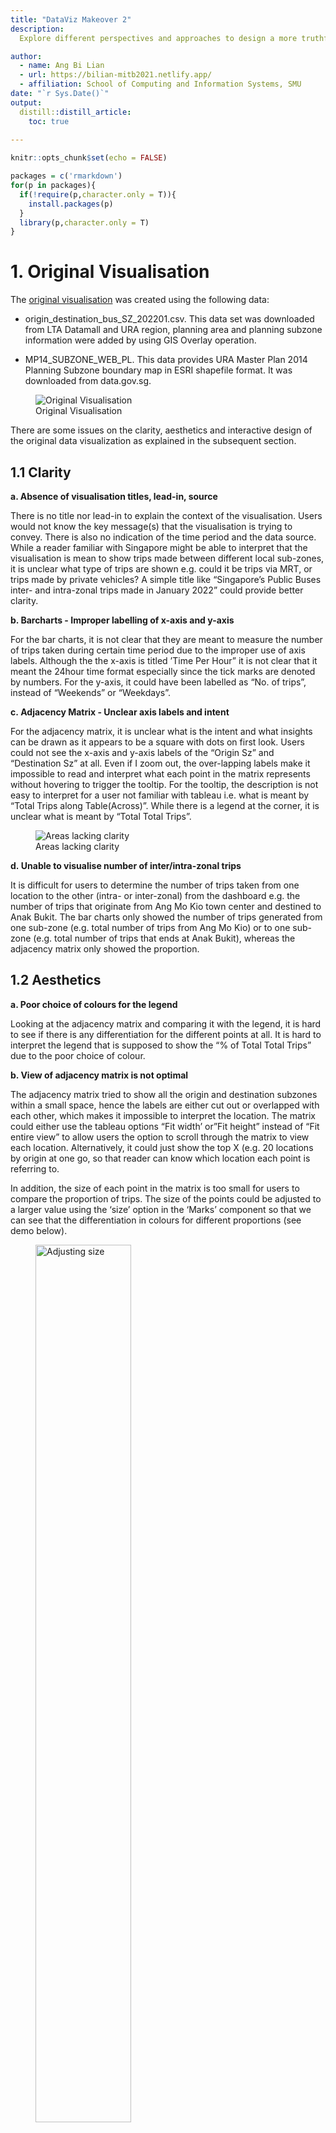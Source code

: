 ```yaml
---
title: "DataViz Makeover 2"
description: 
  Explore different perspectives and approaches to design a more truthful and enlightening data visualisation of Singapore's Public Buses inter- and intra-zonal flows at the planning sub-zone level.

author:
  - name: Ang Bi Lian
  - url: https://bilian-mitb2021.netlify.app/
  - affiliation: School of Computing and Information Systems, SMU
date: "`r Sys.Date()`"
output: 
  distill::distill_article:
    toc: true        
    
---
```


```r
knitr::opts_chunk$set(echo = FALSE)
```

```r
packages = c('rmarkdown')
for(p in packages){
  if(!require(p,character.only = T)){
    install.packages(p)
  }
  library(p,character.only = T)
}
```
#   1. Original Visualisation 

The [original visualisation](https://public.tableau.com/app/profile/tskam/viz/prototype1_16468762782120/Dashboard1) was created using the following data:

* origin_destination_bus_SZ_202201.csv.  This data set was downloaded from LTA Datamall and URA region, planning area and planning subzone information were added by using GIS Overlay operation.

* MP14_SUBZONE_WEB_PL. This data provides URA Master Plan 2014 Planning Subzone boundary map in ESRI shapefile format. It was downloaded from data.gov.sg.

![Original Visualisation](image/Original.png)

There are some issues on the clarity, aesthetics and interactive design of the original data visualization as explained in the subsequent section.  

##  1.1 Clarity 

**a. Absence of visualisation titles, lead-in, source** 

There is no title nor lead-in to explain the context of the visualisation. Users would not know the key message(s) that the visualisation is trying to convey. There is also no indication of the time period and the data source. While a reader familiar with Singapore might be able to interpret that the visualisation is mean to show trips made between different local sub-zones, it is unclear what type of trips are shown e.g. could it be trips via MRT, or trips made by private vehicles? A simple title like "Singapore's Public Buses inter- and intra-zonal trips made in January 2022" could provide better clarity.

**b. Barcharts - Improper labelling of x-axis and y-axis ** 

For the bar charts, it is not clear that they are meant to measure the number of trips taken during certain time period due to the improper use of axis labels. Although the the x-axis is titled 'Time Per Hour" it is not clear that it meant the 24hour time format especially since the tick marks are denoted by numbers. For the y-axis, it could have been labelled as "No. of trips", instead of "Weekends" or "Weekdays". 

**c. Adjacency Matrix - Unclear axis labels and intent**

For the adjacency matrix, it is unclear what is the intent and what insights can be drawn as it appears to be a square with dots on first look. Users could not see the x-axis and y-axis labels of the "Origin Sz" and "Destination Sz" at all. Even if I zoom out, the over-lapping labels make it impossible to read and interpret what each point in the matrix represents without hovering to trigger the tooltip.  For the tooltip, the description is not easy to interpret for a user not familiar with tableau i.e. what is meant by "Total Trips along Table(Across)". While there is a legend at the corner, it is unclear what is meant by "Total Total Trips". 

![Areas lacking clarity](image/origadj.png)

**d. Unable to visualise number of inter/intra-zonal trips**

It is difficult for users to determine the number of trips taken from one location to the other (intra- or inter-zonal) from the dashboard e.g. the number of trips that originate from Ang Mo Kio town center and destined to Anak Bukit. The bar charts only showed the number of trips generated from one sub-zone (e.g. total number of trips from Ang Mo Kio) or to one sub-zone (e.g. total number of trips that ends at Anak Bukit), whereas the adjacency matrix only showed the proportion. 

##  1.2 Aesthetics

**a. Poor choice of colours for the legend** 

Looking at the adjacency matrix and comparing it with the legend, it is hard to see if there is any differentiation for the different points at all. It is hard to interpret the legend that is supposed to show the "% of Total Total Trips" due to the poor choice of colour. 

**b. View of adjacency matrix is not optimal**

The adjacency matrix tried to show all the origin and destination subzones within a small space, hence the labels are either cut out or overlapped with each other, which makes it impossible to interpret the location. The matrix could either use the tableau options "Fit width' or "Fit height" instead of "Fit entire view" to allow users the option to scroll through the matrix to view each location. Alternatively, it could just show the top X (e.g. 20 locations by origin at one go, so that reader can know which location each point is referring to. 

In addition, the size of each point in the matrix is too small for users to compare the proportion of trips. The size of the points could be adjusted to a larger value using the 'size' option in the 'Marks' component so that we can see that the differentiation in colours for different proportions  (see demo below). 

![Adjusting size](image/adjustsize.gif){width=60%}

**c. Poor layout, lack of data ink and annotations**

The 4 bar charts used the same colour without data inking or annotations, which makes it hard for users to identify the purpose of each chart, especially when some of the the sub-zones showed similar patterns across the different days. For the weekend charts, there is a lot of blank space as well. The proportion of space used for the bar charts and the adjacency matrix could be better managed.

To improve, the 2 bar charts for trips  from a sub zone could have been combined into one chart, with different colours for different days, or to be shown only when users make the selection (either hover or upon select). Besides a more optimal use of space, this will also enable users to compare the the results for different days easily. 


##  1.3 Interactivity of Design

**a. Poor usability of filters ** 

The filters contained a long list of sub-zones, which is tedious for users to scroll through if they want to find a specific sub-zone. There is also no need for "Null" to be shown as a filter value since it does not serve any purpose. It would be more useful for the filters to have a search function for quicker result.

Also, the filters does not have any interactivity with the adjacency matrix even though it is placed right next to the matrix. 

**b. Format of tooltip can be improved ** 

The tooltip for the adjacency matrix only showed the row proportion of trips made from each origin to all destinations (and the label is not clear as mentioned in 1.1c), and not the column proportion e.g.X% of trips destined for Ang Mok Kio originated from Aljunied. It would also be more useful to show the number of trips for the intra and inter-zonal flows. 

The tooltips for the bar chart also did not provide the proportion of trips made during the selected time period.

**c. Lack of interaction between adjacency matrix and the bar charts** 

Given that the bar charts and adjacency matrix appeared in the same dashboard, there should be interactivity between the two types of visualizations. For instance, if a user click a cell in the adjacency matrix, the bar charts could  be triggered to show the trips made between the selected sub-zones.

#   2. Proposed Design

##  2.1 Sketch of the Proposed Design

The improved design  aim to allow users (such as transport planners) to obtain insights of the intra and inter-zonal flows clearly and quickly to achieve the following objectives: 

* to find out where are the sub-zones with the highest number of trips originating from (generated by) and destined to (attracted to), This will be useful to forecast infrastructure needs such as  more/bigger bus stops and/or interchanges for regions with high trips.
* to find out where are the busiest routes at the planning area and sub-zone level, which can help to determine the potential reasons for travel e.g. for work or leisure. This will be useful for making decisions on which route to deploy more buses/bus stops.
* for the busiest routes, which are the days (weekdays or weekends/holidays) and timings that have higher or lower frequencies, so that they can better plan the frequencies of the buses and deploy more buses during peak periods.

Hence, the proposed design of the makeover dashboard is structured into the following:

**a. Overview of volume of bus trips by Planning Area (PA) ** 

![Draft Overview](image/draftdash1.png){width=60%}

**b. Origin/Destination Flow at Planning Area level ** 

![Draft OD at Planning Area Level](image/draftdash2.png){width=60%}

**c. Origin/Destination Flow at Sub-Zone level**

For the third dashboard, the design is the same as the above OD matrix except that it shows the flow at sub-zone level, and will allow users to filter by the originating PA and destination PA. 

##  2.2 Advantages of the Proposed Design

### 2.2.1 Clarity

**a. Appropriate choice of charts**

+ The proposed visualisation added a choropleth map in the overview to allow users to know the distribution of trips, and understand that the data presented are based on planning area/sub-zones.  

+ The use of a bar chart in the overview, sorted by number of trips, allow users to immediately know which are the busiest location. 

+ The use of adjacency matrix to illustrate the intra- and inter-zonal flows are still useful, and hence retained in the proposed design. However, as there are many planning areas and sub-zones, the adjacency matrix are spitted into two dashboard, one at the planning area, and one at the sub-zone level. This will allow users to easily visualise the intensity of the bus trips at different zonal level, and yet do not lose the intent and meaningful aspects of the original visualization.

+ The adjacency matrix are also sorted based on number of trips, so that users can immediately zoom into the busiest zones.

+ For each adjacency matrix, upon hover, the user will be able to see the distribution of intra-, inter-zonal trips by timing and days. This is not provided for in the original visualisation, but will greatly help to determine the travel pattern on each bus route. 

**b. Meaningful Titles, source, instructions annotations**

+ The main title will be "Discovering Singapore Public Bus Activities and Travel Pattern in Jan 2022", and include the source at top of the dashboard, which will allow readers to immediately understand the context of the visualisation. The data source is also indicated a the top of the dashboard, besides improving clarity, it also provide credibility to the dashboards.

+ Each chart will come with their own sub-title and commentary as an annotation, to provide further clarity on the context, and the key observation of the respective dashboard.

+ As the dashboard are interactive, explanatory notes are added where necessary to guide users how to use the dashboard optimally.

**c. Labelling of x-axis and y-axis where necessary **

+ Appropriate axis labels are used where necessary e.g. "No of trips.

+ Unnecessary axis labels are removed if there are already appropriate legends, or explanatory notes to explain the charts e.g. removal of "Origin SZ", "Destination SZ"

### 2.2.2 Aesthetics

**a. Choice of colour palette**

+ The use of a single colour scheme to denote "Origin" locations and another colour scheme to denote "Destination" locations (both in the charts as well as title as shown in the "Overview" dashboard) makes the visualisation neater, and eliminated the need for titles/labels that could clutter the visualisation.

+ Different intensity of the same colour scheme is used for the cloropeth maps and adjacency matrix, to make it visually appealing and yet do not lose the ability to identify patterns.

**b. Optimal size of the charts for viewing**

+ As there are many planning areas and sub-zones, an optimal size is chosen so that users will be able to view the entire adjacency matrix clearly, without the need to scroll up and down. 

+ For the adjacency matrix, appropriate size of the cell with some gap between cells is chosen so that users can still identify the different cells, and visualise the intensity. 

**c. Use of legends**

+ The number of trips for the different planning areas differ significantly and there are numberous PAs to be shown in a single matrix. Hence the number of trips are grouped into 7 categories for the OD matrix at planning area, so that it is easier to visualise the differing intensity. 

+ Legends are placed next to the diagram so that is easy for users to refer to.

### 2.2.3 Interactive Design

**a. Use of tooltips**

+ The proposed design make use of tool tips for users to drill down to the distribution of trips by timing, and also information on the travel pattern from one destination another. This also helps to make better use of the dashboard layout.

+ For the tool tip at the OD matrices, 

**b. Use of filters**

+ Filters are included to allow users to filter to the day type (weekday or weekend/holidays), and the planning area (for OD matrix at sub-zone level).

+ For the PA filters, a drop down list is used which also enable users to search by typing the search text, makes it quicker to zoom to the required zone, and do not overclutter the dashboard.

+ Null values are also removed since they do not serve any purpose. 

**c. Use of actions**

+ Actions are added to allow users to visualise the selected PA (using the bar chart) on the choropleth maps, and vice versa (select a PA from map and highlight the corresponding trips.)

**d. Use of story style dashboard**

+ The use of story function in Tableau allow users to navigate the different dashboards easily and systematically, from overview to drilling down dashboards, providing ease for users to comprehend the story behind the dashboards.

##  2.3 The Proposed Visualisation

The proposed visualisation can be viewed on Tableau Public [here.](https://public.tableau.com/app/profile/bi.lian/viz/DataViz2_16483865919080/Story1?publish=yes)

**a. Overview of volume of bus trips by Planning Area (PA) ** 

First, user will find out the most congested PAs by trips and where they are located.

![Overview by Planning Area](image/overview.png)

**b. Origin/Destination Flow at Planning Area level ** 

Then user can see the travel patterns between the PAs, and understand the timing differences.

![OD at Planning Area Level](image/ODatPA.png){width=80%}

**c. Origin/Destination Flow at Sub-Zone level** 

Lastly, using the information found from a and b, user can select the congested areas for more in depth understanding on the flow at sub-zone level.

![OD at Sub-Zone Area Level](image/ODatSZ.png){width=80%}

#   3. Key Observations

a.  **Demand of buses highest at mature estates:** As shown in the dashboard (extracted below), the most number of trips were generated from and attracted to the mature estates like Jurong West, Bedok and Tampines, and there is no difference in the ranking positions over weekend/holidays or weekdays. Transport planner could look into possible reasons such as profile of residents staying at these locations (e.g. could it be that there are more older generation staying at these locations, and this is the group that takes buses more frequency). In addition, the high demand of buses at these locations indicate the need to ensure there are sufficient interchanges, the size of bus stops/interchanges are optimal to accomodate. 

![Comparison of trips by Origin and Destination](image/obs1.png){width=80%}

b.  **Commuters tend to travel on buses within the same planning area:** Based on the OD matrix at planning level, it is clear that intra-zonal trips were the highest, compared to inter-zonal. This indicate that travellers tend to use buses for shorter journeys within the same planning area. 

![Comparison of trips by Origin and Destination](image/obs2.png){width=80%}

c.  **Weekday peak timings differ from weekends/holidays, but congested locations do not vary too much:** Generally speaking, the weekday peak timings and weekend peak timings differ for most locations, which is obvious since most people have to travel to work on weekdays. This is so for the case of the trips from Jurong West PA to Jurong West PA (most congested route with more than 6 million trips on weekdays) as well as shown in the diagram below. However, interestingly, while the timings differ, the distribution of trips especially to the more congested sub-zones do not differ be it if it is weekday or weekend. This is useful for transport planners to focus on prioritising resources (e.g. more buses/drivers) for these congested areas. 


![Comparison of trips from Jurong West PA to Jurong West PA](image/obs3.png)

#   4. Challenges and future work

+ While the improved visualisation allow users to see the inter- and intra-zonal flows at different days and timings, and visualise the congested zones on the choropleth maps, the use of adjacency matrix restrict the design of the dashboard as it requires a substantial space in order to visualise properly. It is also hard to visualise the proportion of trips generated from or attracted to a specific zone and the inter- and intra-zonal flows at the same time within the same dashboard, without navigating across two charts or customising the tooltips.

+ Hence, alternative network diagram is explored for curiosity sake, which is the sankey diagram. The sankey diagram, with the addition of suitable labels or tool tips,  allows users to also view the proportion of trips generated from a location (or attracted to a location), and visually identify which are the locations that have routes, and the intensity of the flow. A sankey diagram using the same data is also included in the tableau dashboard as an alternative, and as shown below for reference.

![Sankey Diagram](image/sankey.png)

+ For any future studies on the network flow, further customisation on sankey diagram could be explored, such as use of different colour themes to optimise the viewing of the data using sankey diagram, together with the use of Tableau actions, tool tips, calculated fields etc to improve the interactive dashboard. 

+ Separately, realise there is an issue with using "Action" on Story board in Tableau. In the original dashboard design, the dashboard of OD matrix at planning area level is designed to drill down to the OD matrix at the corresponding sub-zones of the planning area upon clicking a cell. However, when using the story board, this action cannot be triggered. 

#   5. Step-by-Step Description

This section details the steps required to produce the makeover dashboard as described in section 2.

## 5.1 Cleaning the data

No. | Step                 |   Screenshot
--- | ------------------   | ---------------------------
1.  | Load the origin_destination_bus_SZ_202201.csv file into Tableau Desktop. |![](image/1.loadcsv.png){width=400px}  
2.  | Load the MP14_SUBZONE_WEB_PL.shp file in Tableau Desktop (for mapping purpose) and drag it next to the csv file. |![](image/2.loadshp.png){width=400px} 
3.  | Click on the red dotted line between the two files and select the relationships to join both files i.e. Origin_SZ = Subzone N;  Destination_SZ = Subzone N|![](image/3.unionfile.png){width=400px} 
4.  | From the original visualisation, we know that the data contains Null value. To filter away the Null values, click 'Filters' on the top right end corner, click "Add", and select "Origin Sz". Click ok. |![](image/4.filter.png){width=400px} 
5.  | Uncheck "Null". Click ok. |![](image/4.filterorg.png){width=50%}
6.  | Repeat steps 4 and 5 but select "Destination Sz" instead.Click Ok. |![](image/4.filterdes.png){width=50%} 
7.  | Check the "Filters" at the top right hand corner. There should now be 2 filters to remove the Null values.|![](image/4.filterfin.png){width=400px}  

## 5.2 Create Overview of trips by Planning Area

No. | Step                 |   Screenshot
--- | ------------------   | ---------------------------
1.  | Create a new Sheet 1. Double click on 'Geometry' at the Tables column, under the "MP14...shp" file. You should see a Singapore map created on the main panel, and the 'Longitude' and 'Latitude'  on the Columns and Rows section|![](image/1.loadmap.png){width=400px}  
2.  | Drag 'Origin PA' to 'Detail' under Marks, drag 'Total Trips' to 'Color'|![](image/2.dragfields.png){width=400px}   
3.  | Drag another 'Total Trips' to 'Detail'. Right click the newly dragged 'Total Trips', select 'Quick Table Calculation' followed by 'Percent of Total'. This is to obtain the proportion of trips for inclusion into the tooltip|![](image/3.dragproportiontrips.png){width=400px}
4.  | Click on 'Tooltip' and amend the description to the one as shown in the screenshot (note if we do not amend, the default description for the proportion is "% of Total Total Trips along Table (Across):", which is not easy to comprehend).|![](image/4.tooltip.png){width=400px}
5.  | Double click on the sheet title 'Sheet 1' to amend the title to "Volume of Bus Trips generated from Originating PA". Change the colour of "Originating PA" to blue for easier differentiation later on. |![](image/5.Overviewtitle.png){width=400px}
6.  | Rename 'Sheet 1' to 'OriginPAMap'. Right click on the sheet name and click 'Duplicate Sheet'.|![](image/5.duplicatesheet.png){width=50%}
7.  | Rename the duplicated sheet to 'DestinationPAMap'. Replace 'Origin Sz' with 'Destination Sz' by dragging the relevant fields to the Marks card.|![](image/7.DMap.png){width=400px}  
8.  |  Follow step 5 to change title i.e. double click on the sheet title to amend the title to "Volume of Bus Trips attracted to Destination PA". Change the colour of "Originating PA" to orange for easier differentiation later on. Then, click on 'Color' under Marks card, click 'Edit Colors', then change the colour palette to Orange-Gold.  |![](image/8.Changecol.png){width=400px}
9.  | Create a new Sheet 3. Double click on the sheet name at the bottom of the window to rename to "TopN_OriginPA".Drag 'Total Trips' to Columns, 'Origin PA' to Rows, drag another 'Total Trips' to details, and another 'Total Trips' to Details. |![](image/9.dragtopOPA.png){width=400px}  
10. | Right Click on 'Origin PA' at Rows section, select  'Sort'. |![](image/10.sortopa.png){width=50%}  
11. | Select 'Sort by Field', Descending, 'Total Trips' under 'Field Name', 'Sum' under Aggregation. Close the pop-up window.  |![](image/11.sortfields.png){width=50%}  
12. | Follow steps 3 and 4 to amend the tooltip information. Only need to apply Quick calculation to compute the proportion on one of the 'Sum(Total Trip)' field. We should obtain the sorted bar chart by trips. |![](image/12.sortedOPA.png){width=400px}  
13. | Right click on 'TopN_OriginPA' and click 'Duplicate sheet' (see step 6). Rename the sheet as 'TopN_DestinationPA'. Replace 'Origin Pa' with 'Destination PA'. Follow the steps in step 10, right click 'Destination PA' and sort the data by descending order according to the 'Total Trips'. Follow step 12 to obtain data on proportion of total trips and amend the tooltip information. Click 'Color' to change the color of the bars to orange. |![](image/13.topNdes.png){width=400px}
14. | Create a new Dashboard. Rename the dashboard to 'Overview'. Drag the charts created earlier to the dashboard. Shift the 'TopN_OriginalPA' to below the 'OriginPAMap', and 'TopN_DestinationPA' to below 'Destination PA'. Click on one of the map windows,select the downward pointing triange 'More Options', click 'Filter' and then 'Day Type'. A filter for day type will pop up. |![](image/14.addfilter.png){width=50%} 
15. | Click 'More options' on the day type filter window, select 'Single Value List'. Select 'Apply to Worksheets', and then 'Selected Worksheets'. A pop-up window will appear, ensure that all the charts in these dashboards are selected. |![](image/15.customisefilter.png){width=400px} 
16. | Drag a Text box to the dashboard to provide a section for explanatory note at the bottom of the dashboard. Double click on the text box to edit the text as per the screenshot.  |![](image/17.addnote.png){width=400px} 
17. | On keyboard, click 'Ctrl'+'Shift'+'D' to activate the dashboard 'Actions'. Select 'Add'. Name the new action "Destination PA", then run action on 'Select'. Under 'Source Sheets', select 'DestinationPAMap', 'TopN_Destination PA'. Under 'Target Sheets', select 'DestinationPAMap' and 'TopN_DestinationPA'. Under 'Target Highlighting' select 'All fields'. Click OK. This will create an interactive action to highlight the region on the map when selecting a bar in the bar chart. | ![](image/17.Addaction.png){width=400px} 
18. | Repeat step 17 to add a similar action for 'OriginPA' for activating the highlight action upon selecting a planning area in the bar chart. The overview dashboard is complete. | ![](image/18.Addaction.png){width=400px}.

## 5.3 Adjacency Matrix by Planning Area

No. | Step                 |   Screenshot
--- | ------------------   | ---------------------------
1.  | Click on a new worksheet. Rename it as "Adjacency(PA)". Click on the 'Data' card, and click on the downward triangle beside 'View Data'. Select 'Create Calculated Field'. | ![](image/1.APcalfield.png){width=50%}
2.  | Create a new field titled 'Total Trips(Grouped)' to breakdown the number of trips into 7 groups, from <5,000 to > 1,000,000.  Enter the formula based on the screenshot. |![](image/2.tripsgrpformula.png){width=400px}
3.  | Drag 'Destination PA' to Columns, 'Origin PA' to Rows, 'Total Trips' to Detail, the newly created calculated field 'Total Trips(Grouped)' to Color. |![](image/3.apa.png){width=400px}
4.  | Click on 'Color' to change colour palette to 'Blue'. | ![](image/4.editcol.png){width=400px}
5.  | Click on the 'AGG(Total Trips(Grouped)' legend, Select Sort. Then select 'Manual', and shift '<5,000' to the top. This is required as the colours are not sorted according to increasing number of trips. Edit the colour palette such that the lower number of trips and in lighter tone than the higher number of trip groups. |  ![](image/5.sortlegend.png){width=400px}
6.  | Right click on the column labels, and click 'Sort label' to rotate the labels to 90degree. |  ![](image/6.rotate.png){width=50%}
7.  | Right click on 'Destination PA' column header and click 'Hide Field labels for Column'. Do the same for 'Origin PA' and click 'Hide Field labels for Row' | ![](image/7.hide.png){width=50%}
8.  | Adjust the format of the row and column labels according to the dimensions as per the screenshot (Tableau Regular, font 6) | ![](image/8.formatfont.png){width=50%}
9.  | Click on the space between each region, and drag it to be closer to each other until the entire matrix can be seen in one page, and ensure the cells do not overlap with each other. Click 'Size' to adjust the size of each cell to an ideal dimension (see fig in 1.2b on adjusting size). |![](image/10.dragspace.png){width=400px}
10. | Double click the Sheet title to change it to 'OD Matrix at Planning Area level'. Drag 'Day Type' to filter, and click show filter'. |![](image/10.title.png){width=400px}
11. | Create a new worksheet, and name it "Intra_Inter_Time(PA)". Drag 'Day Type' to Color, 'Destination Pa', 'Origin Pa', 'Time Per Hour' to Columns, 'Total Trips' to Rows. |![](image/11.createintra.png){width=400px}
12. | Check that 'Time Per Hour' changed to 'Discrete' by right clicking on it and click 'Convert to Discrete'. |![](image/12.timeperhr.png){width=40%} 
13. | Drag 'Destination PA' and 'Orign PA' to Filters. Click show filter for both filters, and select any location. Hide field header for columns.|![](image/13.filterPA.png){width=400px} 
14. | Double click on the sheet title, and edit the title to "Trips from Origin Pa to Destination Pa". Note that "Destination PA" and "Origin PA" are inserted field, which will change everytime there is a change in the selected PA. Amend the colour to blue for Origin PA and orange for Destination PA. | ![](image/14.customisetitle.png){width=400px} 
15. | Go back to the 'Adjacent(PA)' sheet. Click on 'Tooltip' and amend the details based on the screenshot. THis will populate a chart from 'Intra_Inter_Time(PA)' upon hover, along with other information as listed in the tooltip. | ![](image/15.adjtool.png){width=400px} 
16. |Create a dashboard and rename it as 'OD(PA)'. Drag 'Adjacent(PA)' to the dashboard. Click 'More Options' at the side of the matrix and select 'Filter' , and then 'Day Type'. Change the filter to single(value) list view. | ![](image/16.filter.png){width=400px} 
17. | Similar to step 16 of section 5.2, add an explanatory note at the bottom of the chart. The OD matrix at planning area is now complete. | ![](image/17.ODPAnote.png){width=400px} 

## 5.4 Adjacency Matrix by Sub-zone level

No. | Step                 |   Screenshot
--- | ------------------   | ---------------------------
1.  | Right click on 'Adjacent(PA)' and click 'Duplicate'. Rename the duplicated sheet to 'Adjacent(SZ)'.Drag 'Remove 'AGG(Total Trips)', and drag 'Total Trips' to 'Colour'. Replace Column field with 'Destination SZ', and Row field with 'Origin SZ'. Drag 'Destination PA' and 'Origin PA' to filters, and randomly select one location. | ![](image/1.ODSZ.png){width=400px} 
2.  | Create a calculated field with fixed size 1 based on the screenshot. This will be used to adjust the size of the cell.   | ![](image/2.createfixedsize.png){width=400px} 
3.  | Drag the newly created 'Fixed Size' field to 'Size'. Noticed that the cell size reduced immediately | ![](image/3.dragfs.png){width=400px}
4.  | Follow steps 6 to 9 of section 5.3 to rotate the column label, adjust the size of the cell to an optimal dimension and format. Rename the sheet title to that as shown in the screenshot, for dynamic changes in title along with changes in selected PA. | ![](image/4.changetitle.png){width=400px}
5.  | Similar to section 5.3 step 11, create a new sheet and rename it as 'Intra_Inter_Time(SZ)'. Drag 'Destination SZ', 'Origin SZ' and 'Time Per Hour' to Columns. Drag 'Total Trips' to rows. Drag 'Origin SZ', 'Destination SZ' to Filters. Drag 'Day Type' to 'Color'. | ![](image/5.bar.png){width=400px}
6.  | Rename the sheet title based on the screenshot shown, so that the title will change whenever there is a change in the sub-zone area selected. |![](image/6.title.png){width=400px}
7.  | Go back to the 'Adjacent(SZ)' sheet. Click on 'Tooltip' and amend the details based on the screenshot. | ![](image/7.tooltip.png){width=400px}
8.  | Follow steps 16 and 17 of section 5.3 to create a dashboard, and name it as 'OD(SZ)', and add a similar explanatory note. Click the 'Origin Pa' filter, and check the 'More Options', then select 'Single Value(Drop down ) list'. Click 'Customise', and uncheck 'Show All value', as the visualisation is not optimise for so many sub-zones. Repeat the same step for 'Destination PA' filter.| ![](image/9.filter.png){width=400px}
9.  | Edit the filter title by also clicking on 'More Options' at the filter. For 'Origin Pa', change it to 'Origin PA (Start'). For 'Destination Pa' , change it to 'Destination PA (End).|  ![](image/9.edittitle.png){width=400px}

## 5.5 Create a Story
No. | Step                 |   Screenshot
--- | ------------------   | ---------------------------
1.  | Click on 'Story' at the top of the window, and click 'New Story'. Drag the dashboard 'Overview', 'OD(PA)' and 'OD(SZ)' created in 5.2, 5.3, 5.4 to the main panel. | ![](image/1.story.png){width=400px}
2.  | Double click on 'Add a caption' to amend the heading for each dashboard.| ![](image/2.caption.png){width=400px}
3.  | Click on 'Story' at the top of window, click 'format'. Then change the font, shading and font size accordingly.| ![](image/3.formatstory.png){width=400px}
4.  | Double click on the 'Story 1' title to change the title as per the screenshot. Add the data source as well.  |![](image/4.Storytitle.png){width=400px}
5.  | Select 'Drag to add text' to the main panel of each dashboard, to create a text to type in a key observation. Right click on the text box to format the text where necessary. |![](image/5.addtext.png){width=400px}
6.  | Click on 'Presentation mode' at the top right hand corner of the window, and check to ensure that each of the dashboard fit nicely into a single page without the need to scroll up and down. If need, adjust the size (width/height) by navigating to 'Size' at the bottom right hand side of the window. |![](image/final.png){width=400px}
7.  |Click 'Publish Workbook' under 'Server'. Connect to tableau online and sign-in if this is not done earlier. |![](image/connect.png){width=400px} 
8.  |After sign-in, enter a name 'DataViz2' for the workbook to be published. Click Save and the workbook is published on Tableau Public! |![](image/publishname.png){width=400px} 

Note: A Sankey Chart is also included in the published tableau dashboards (published using the steps in section 5.5 step 1.). For the creation of the Sankey Chart, the steps can be obtained from the following website: https://www.educba.com/sankey-chart-in-tableau/.

Thank you for reading.

